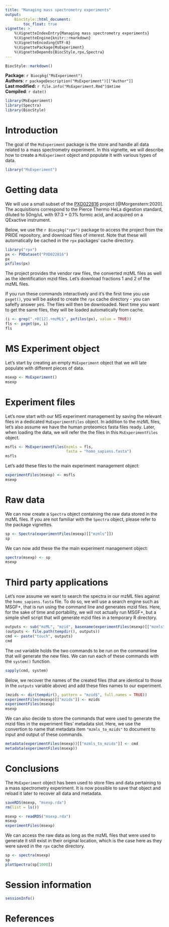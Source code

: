 ```yaml
---
title: "Managing mass spectrometry experiments"
output:
    BiocStyle::html_document:
        toc_float: true
vignette: >
    %\VignetteIndexEntry{Managing mass spectrometry experiments}
    %\VignetteEngine{knitr::rmarkdown}
    %\VignetteEncoding{UTF-8}
    %\VignettePackage{MsExperiment}
    %\VignetteDepends{BiocStyle,rpx,Spectra}
---
```


```r
BiocStyle::markdown()
```

**Package**: `r Biocpkg("MsExperiment")`<br />
**Authors**: `r packageDescription("MsExperiment")[["Author"]] `<br />
**Last modified:** `r file.info("MsExperiment.Rmd")$mtime`<br />
**Compiled**: `r date()`

```r
library(MsExperiment)
library(Spectra)
library(BiocStyle)
```

# Introduction

The goal of the `MsExperiment` package is the store and handle all
data related to a mass spectrometry experiment. In this vignette, we
will describe how to create a `MsExperiment` object and populate it
with various types of data.

```r
library("MsExperiment")
```

# Getting data

We will use a small subset of the
[PXD022816](https://www.ebi.ac.uk/pride/archive/projects/PXD022816)
project [@Morgenstern:2020]. The acquisitions correspond to the Pierce
Thermo HeLa digestion standard, diluted to 50ng/uL with 97:3 + 0.1%
formic acid, and acquired on a QExactive instrument.

Below, we use the `r Biocpkg("rpx")` package to access the project
from the PRIDE repository, and download files of interest. Note that
these will automatically be cached in the `rpx` packages' cache
directory.

```r
library("rpx")
px <- PXDataset("PXD022816")
px
pxfiles(px)
```

The project provides the vendor raw files, the converted mzML files as
well as the identification mzid files. Let's download fractions 1 and
2 of the mzML files.

If you run these commands interactively and it's the first time you
use `pxget()`, you will be asked to create the `rpx` cache directory -
you can safelfy answer *yes*. The files will then be downloaded. Next
time you want to get the same files, they will be loaded automatically
from cache.

```r
(i <- grep(".+0[12].+mzML$", pxfiles(px), value = TRUE))
fls <- pxget(px, i)
fls
```

# MS Experiment object

Let's start by creating an empty `MsExperiment` object that we will
late populate with different pieces of data.

```r
msexp <- MsExperiment()
msexp
```

# Experiment files

Let's now start with our MS experiment management by saving the
relevant files in a dedicated `MsExperimentFiles` object. In addition
to the mzML files, let's also assume we have the human proteomics
fasta files ready. Later, when loading the data, we will refer the the
files in this `MsExperimentFiles` object.

```r
msfls <- MsExperimentFiles(mzmls = fls,
                           fasta = "homo_sapiens.fasta")
msfls
```

Let's add these files to the main experiment management object:

```r
experimentFiles(msexp) <- msfls
msexp
```

# Raw data

We can now create a `Spectra` object containing the raw data stored in
the mzML files. If you are not familiar with the `Spectra` object,
please refer to the package vignettes.

```r
sp <- Spectra(experimentFiles(msexp)[["mzmls"]])
sp
```

We can now add these the the main experiment management object:

```r
spectra(msexp) <- sp
msexp
```

# Third party applications

Let's now assume we want to search the spectra in our mzML files
against the `homo_sapiens.fasta` file. To do so, we will use a search
engine such as MSGF+, that is run using the command line and generates
mzid files. Here, for the sake of time and portability, we will not
actually run MSGF+, but a simple shell script that will generate mzid
files in a temporary R directory.


```r
outputs <- sub("mzML", "mzid", basename(experimentFiles(msexp)[["mzmls"]]))
(outputs <- file.path(tempdir(), outputs))
cmd <- paste("touch", outputs)
cmd
```

The `cmd` variable holds the two commands to be run on the command
line that will generate the new files. We can run each of these
commands with the `system()` function.

```r
sapply(cmd, system)
```

Below, we recover the names of the created files (that are identical
to those in the `outputs` variable above) and add these files names to
our experiment.

```r
(mzids <- dir(tempdir(), pattern = "mzid$", full.names = TRUE))
experimentFiles(msexp)[["mzids"]] <- mzids
experimentFiles(msexp)
msexp
```

We can also decide to store the commands that were used to generate
the mzid files in the experiment files' metadata slot. Here, we use
the convertion to name that metadata item `"mzmls_to_mzids"` to
document to input and output of these commands.

```r
metadata(experimentFiles(msexp))[["mzmls_to_mzids"]] <- cmd
metadata(experimentFiles(msexp))
```

# Conclusions

The `MsExperiment` object has been used to store files and data
pertaining to a mass spectrometry experiment. It is now possible to
save that object and reload it later to recover all data and metadata.


```r
saveRDS(msexp, "msexp.rda")
rm(list = ls())
```

```r
msexp <- readRDS("msexp.rda")
msexp
experimentFiles(msexp)
```

We can access the raw data as long as the mzML files that were used to
generate it still exist in their original location, which is the case
here as they were saved in the `rpx` cache directory.

```r
sp <- spectra(msexp)
sp
plotSpectra(sp[1000])
```


# Session information

```r
sessionInfo()
```

# References
